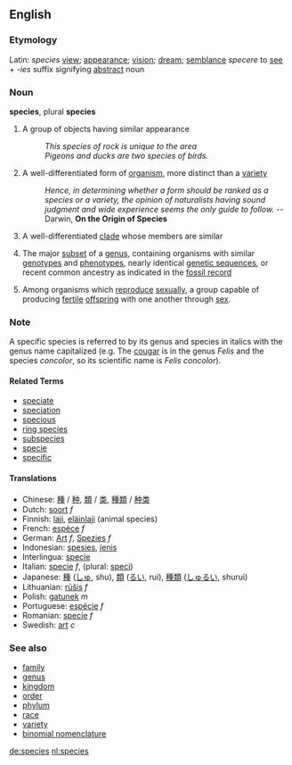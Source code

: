 ==English==

=== Etymology ===

Latin: ''species'' [[view]]; [[appearance]]; [[vision]]; [[dream]]; [[semblance]] ''specere'' to [[see]] + ''-ies'' suffix signifying [[abstract]] noun

=== Noun ===
'''species''', plural '''species'''

# A group of objects having similar appearance
#: ''This species of rock is unique to the area''
#:''Pigeons and ducks are two species of birds.''
# A well-differentiated form of [[organism]], more distinct than a [[variety]]
#: ''Hence, in determining whether a form should be ranked as a species or a variety, the opinion of naturalists having sound judgment and wide experience seems the only guide to follow.'' -- Darwin, '''On the Origin of Species'''
# {{taxonomy}} A well-differentiated [[clade]] whose members are similar
# {{taxonomy}} The major [[subset]] of a [[genus]], containing organisms with similar [[genotype]]s and [[phenotype]]s, nearly identical [[genetic sequence]]s, or recent common ancestry as indicated in the [[fossil record]]
# {{taxonomy}} Among organisms which [[reproduce]] [[sexually]], a group capable of producing [[fertile]] [[offspring]] with one another through [[sex]].


===Note===
A specific species is referred to by its genus and species in italics with the genus name capitalized (e.g. The [[cougar]] is in the genus ''Felis'' and the species ''concolor'', so its scientific name is ''Felis concolor'').

==== Related Terms ====
*[[speciate]]
*[[speciation]]
*[[specious]]
*[[ring species]]
*[[subspecies]]
*[[specie]]
*[[specific]]

====Translations====
*Chinese: [[種]] / [[种]], [[類]] / [[类]], [[種類]] / [[种类]]
*Dutch: [[soort]] ''f''
*Finnish: [[laji]], [[eläinlaji]] (animal species)
*French: [[espèce]] ''f''
*German: [[Art]] ''f'', [[Spezies]] ''f''
*Indonesian: [[spesies]], [[jenis]]
*Interlingua: [[specie]]
*Italian: [[specie]] ''f'', (plural: [[speci]])
*Japanese: [[種]] ([[しゅ]], shu), [[類]] ([[るい]], rui), [[種類]] ([[しゅるい]], shurui)
*Lithuanian: [[rūšis]] ''f''
*Polish: [[gatunek]] ''m''
*Portuguese: [[espécie]] ''f''
*Romanian: [[specie]] ''f''
*Swedish: [[art]] ''c''

===See also===
*[[family]]
*[[genus]]
*[[kingdom]]
*[[order]]
*[[phylum]]
*[[race]]
*[[variety]]
*[[binomial nomenclature]]

{{wikipedia}}

[[de:species]]
[[nl:species]]